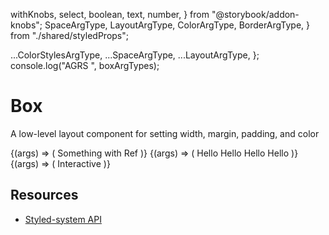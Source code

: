   withKnobs,
  select,
  boolean,
  text,
  number,
} from "@storybook/addon-knobs";
  SpaceArgType,
  LayoutArgType,
  ColorArgType,
  BorderArgType,
} from "./shared/styledProps";

  ...ColorStylesArgType,
  ...SpaceArgType,
  ...LayoutArgType,
};
console.log("AGRS ", boxArgTypes);

<Meta title="Core/Box" component={Box} />

# Box

A low-level layout component for setting width, margin, padding, and color

<Canvas withToolbar>
  <Story name="Default" argTypes={boxArgTypes}>
    {(args) => (
      <Box
        {...args}
        width={[1 / 2]}
        height={"100px"}
        border={"1px solid"}
        borderRadius={4}
        p={2}
        ref={boxRef}
        foo={"bar"}
      >
        Something with Ref
      </Box>
    )}
  </Story>
</Canvas>

<Preview withToolbar>
  <Story name="Colors">
    {(args) => (
      <Box {...args}>
        <Box p={3} color="white" bg="blue">
          Hello
        </Box>
        <Box p={5} mt={2} color="primary">
          Hello
        </Box>
        <Box p={3} mt={2} color="error">
          Hello
        </Box>
        <Box p={3} mt={2} color="warning">
          Hello
        </Box>
      </Box>
    )}
  </Story>
</Preview>

<ArgsTable story="Default" />

<Story name="Box Interactive">
  {(args) => (
    <Box size={100} border={"1px solid"} p={5} mt={6} {...args}>
      Interactive
    </Box>
  )}
</Story>

## **Resources**

- [Styled-system API](https://styled-system.com/api)
